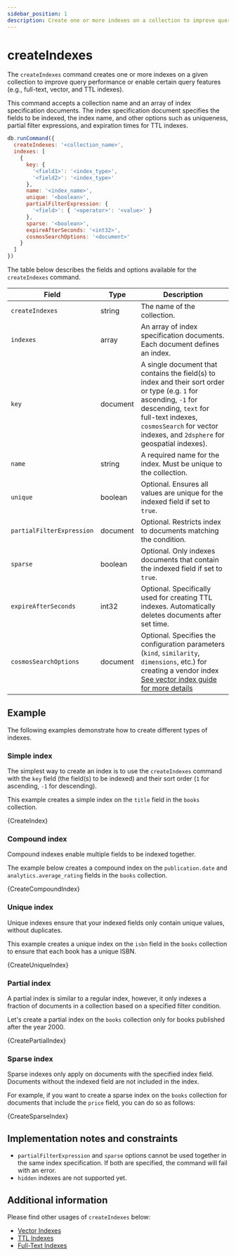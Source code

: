 ```yaml
---
sidebar_position: 1
description: Create one or more indexes on a collection to improve query performance and enable certain query features.
---
```


# createIndexes


<!-- Short description of the command and its usage. -->

The `createIndexes` command creates one or more indexes on a given collection to improve query performance or enable certain query features (e.g., full-text, vector, and TTL indexes).

<!-- Syntax structure of the command here with all available options, field variables, and types.-->

<!-- markdownlint-disable MD033 -->

This command accepts a collection name and an array of index specification documents.
The index specification document specifies the fields to be indexed, the index name, and other options such as uniqueness, partial filter expressions, and expiration times for TTL indexes.

```js
db.runCommand({
  createIndexes: '<collection_name>',
  indexes: [
    {
      key: {
        '<field1>': '<index_type>',
        '<field2>': '<index_type>'
      },
      name: '<index_name>',
      unique: '<boolean>',
      partialFilterExpression: {
        '<field>': { '<operator>': '<value>' }
      },
      sparse: '<boolean>',
      expireAfterSeconds: '<int32>',
      cosmosSearchOptions: '<document>'
    }
  ]
})
```

The table below describes the fields and options available for the `createIndexes` command.

<!-- Explain fields such as arguments, modifiers, stage, operators, parameters, options supported by the command in a table format if more than a single item (if necessary or available): -->

| Field                     | Type     | Description                                                                                                                                                                                       |
| ------------------------- | -------- | ------------------------------------------------------------------------------------------------------------------------------------------------------------------------------------------------- |
| `createIndexes`           | string   | The name of the collection.                                                                                                                                                                       |
| `indexes`                 | array    | An array of index specification documents. Each document defines an index.                                                                                                                        |
| `key`                     | document | A single document that contains the field(s) to index and their sort order or type (e.g. `1` for ascending, `-1` for descending, `text` for full-text indexes, `cosmosSearch` for vector indexes, and `2dsphere` for geospatial indexes).                         |
| `name`                    | string   | A required name for the index. Must be unique to the collection.                                                                                                                                  |
| `unique`                  | boolean  | Optional. Ensures all values are unique for the indexed field if set to `true`.                                                                                                                   |
| `partialFilterExpression` | document | Optional. Restricts index to documents matching the condition.                                                                                                                                    |
| `sparse`                  | boolean  | Optional. Only indexes documents that contain the indexed field if set to `true`.                                                                                                                 |
| `expireAfterSeconds`      | int32    | Optional. Specifically used for creating TTL indexes. Automatically deletes documents after set time.                                                                                             |
| `cosmosSearchOptions`     | document | Optional. Specifies the configuration parameters (`kind`, `similarity`, `dimensions`, etc.) for creating a vendor index [See vector index guide for more details](../../guides/vector-search.mdx) |

## Example

The following examples demonstrate how to create different types of indexes.

### Simple index

The simplest way to create an index is to use the `createIndexes` command with the `key` field (the field(s) to be indexed) and their sort order (`1` for ascending, `-1` for descending).

This example creates a simple index on the `title` field in the `books` collection.

<CodeBlock language="js">{CreateIndex}</CodeBlock>

### Compound index

Compound indexes enable multiple fields to be indexed together.

The example below creates a compound index on the `publication.date` and `analytics.average_rating` fields in the `books` collection.

<CodeBlock language="js">{CreateCompoundIndex}</CodeBlock>

### Unique index

Unique indexes ensure that your indexed fields only contain unique values, without duplicates.

This example creates a unique index on the `isbn` field in the `books` collection to ensure that each book has a unique ISBN.

<CodeBlock language="js">{CreateUniqueIndex}</CodeBlock>

### Partial index

A partial index is similar to a regular index, however, it only indexes a fraction of documents in a collection based on a specified filter condition.

Let's create a partial index on the `books` collection only for books published after the year 2000.

<CodeBlock language="js">{CreatePartialIndex}</CodeBlock>

### Sparse index

Sparse indexes only apply on documents with the specified index field. Documents without the indexed field are not included in the index.

For example, if you want to create a sparse index on the `books` collection for documents that include the `price` field, you can do so as follows:

<CodeBlock language="js">{CreateSparseIndex}</CodeBlock>

## Implementation notes and constraints

<!-- If there are any known or unique information about command behavior, limitations, or contraints, list them here -->

- `partialFilterExpression` and `sparse` options cannot be used together in the same index specification. If both are specified, the command will fail with an error.
- `hidden` indexes are not supported yet.

## Additional information

<!-- Include and link to other related materials or information here -->

Please find other usages of `createIndexes` below:

- [Vector Indexes](../../guides/vector-search.mdx)
- [TTL Indexes](../../guides/ttl-indexes.mdx)
- [Full-Text Indexes](../../guides/full-text-search.mdx)

<!-- markdownlint-enable MD033 -->
